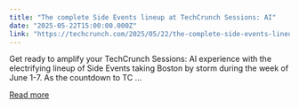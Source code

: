 ```yaml
---
title: "The complete Side Events lineup at TechCrunch Sessions: AI"
date: "2025-05-22T15:00:00.000Z"
link: "https://techcrunch.com/2025/05/22/the-complete-side-events-lineup-at-techcrunch-sessions-ai/"
---
```


Get ready to amplify your&#160;TechCrunch Sessions: AI&#160;experience with the electrifying lineup of&#160;Side Events&#160;taking Boston by storm during the week of June 1-7. As the countdown to TC ...

[Read more](https://techcrunch.com/2025/05/22/the-complete-side-events-lineup-at-techcrunch-sessions-ai/)
